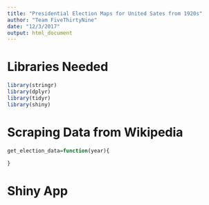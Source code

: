 ```yaml
---
title: "Presidential Election Maps for United Sates from 1920s"
author: "Team FiveThirtyNine"
date: "12/3/2017"
output: html_document
---
```

# Libraries Needed
```r
library(stringr)
library(dplyr)
library(tidyr)
library(shiny)
```
# Scraping Data from Wikipedia
```r
get_election_data=function(year){
  
}
```

# Shiny App
```r

```
